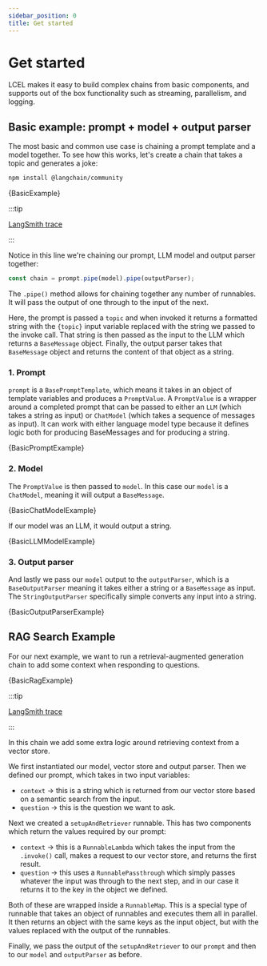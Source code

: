 ```yaml
---
sidebar_position: 0
title: Get started
---
```



# Get started

LCEL makes it easy to build complex chains from basic components, and supports out of the box functionality such as streaming, parallelism, and logging.

## Basic example: prompt + model + output parser

The most basic and common use case is chaining a prompt template and a model together. To see how this works, let's create a chain that takes a topic and generates a joke:


<IntegrationInstallTooltip></IntegrationInstallTooltip>

```bash npm2yarn
npm install @langchain/community
```

<CodeBlock language="typescript">{BasicExample}</CodeBlock>

:::tip

[LangSmith trace](https://smith.langchain.com/public/dcac6d79-5254-4889-a974-4b3abaf605b4/r)

:::

Notice in this line we're chaining our prompt, LLM model and output parser together:

```typescript
const chain = prompt.pipe(model).pipe(outputParser);
```

The `.pipe()` method allows for chaining together any number of runnables. It will pass the output of one through to the input of the next.

Here, the prompt is passed a `topic` and when invoked it returns a formatted string with the `{topic}` input variable replaced with the string we passed to the invoke call.
That string is then passed as the input to the LLM which returns a `BaseMessage` object. Finally, the output parser takes that `BaseMessage` object and returns the content of that object as a string.

### 1. Prompt

`prompt` is a `BasePromptTemplate`, which means it takes in an object of template variables and produces a `PromptValue`.
A `PromptValue` is a wrapper around a completed prompt that can be passed to either an `LLM` (which takes a string as input) or `ChatModel` (which takes a sequence of messages as input).
It can work with either language model type because it defines logic both for producing BaseMessages and for producing a string.

<CodeBlock language="typescript">{BasicPromptExample}</CodeBlock>

### 2. Model

The `PromptValue` is then passed to `model`. In this case our `model` is a `ChatModel`, meaning it will output a `BaseMessage`.

<CodeBlock language="typescript">{BasicChatModelExample}</CodeBlock>

If our model was an LLM, it would output a string.

<CodeBlock language="typescript">{BasicLLMModelExample}</CodeBlock>

### 3. Output parser

And lastly we pass our `model` output to the `outputParser`, which is a `BaseOutputParser` meaning it takes either a string or a `BaseMessage` as input. The `StringOutputParser` specifically simple converts any input into a string.

<CodeBlock language="typescript">{BasicOutputParserExample}</CodeBlock>

## RAG Search Example

For our next example, we want to run a retrieval-augmented generation chain to add some context when responding to questions.

<CodeBlock language="typescript">{BasicRagExample}</CodeBlock>

:::tip

[LangSmith trace](https://smith.langchain.com/public/f0205e20-c46f-47cd-a3a4-6a95451f8a25/r)

:::

In this chain we add some extra logic around retrieving context from a vector store.

We first instantiated our model, vector store and output parser. Then we defined our prompt, which takes in two input variables:

- `context` -> this is a string which is returned from our vector store based on a semantic search from the input.
- `question` -> this is the question we want to ask.

Next we created a `setupAndRetriever` runnable. This has two components which return the values required by our prompt:

- `context` -> this is a `RunnableLambda` which takes the input from the `.invoke()` call, makes a request to our vector store, and returns the first result.
- `question` -> this uses a `RunnablePassthrough` which simply passes whatever the input was through to the next step, and in our case it returns it to the key in the object we defined.

Both of these are wrapped inside a `RunnableMap`. This is a special type of runnable that takes an object of runnables and executes them all in parallel.
It then returns an object with the same keys as the input object, but with the values replaced with the output of the runnables.

Finally, we pass the output of the `setupAndRetriever` to our `prompt` and then to our `model` and `outputParser` as before.
